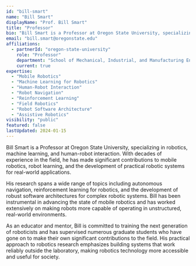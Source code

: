 ```yaml
---
id: "bill-smart"
name: "Bill Smart"
displayName: "Prof. Bill Smart"
title: "Professor"
bio: "Bill Smart is a Professor at Oregon State University, specializing in robotics, machine learning, and human-robot interaction. With decades of experience in the field, he has made significant contributions to mobile robotics, robot learning, and the development of practical robotic systems for real-world applications."
email: "bill.smart@oregonstate.edu"
affiliations:
  - partnerId: "oregon-state-university"
    role: "Professor"
    department: "School of Mechanical, Industrial, and Manufacturing Engineering"
    current: true
expertise:
  - "Mobile Robotics"
  - "Machine Learning for Robotics"
  - "Human-Robot Interaction"
  - "Robot Navigation"
  - "Reinforcement Learning"
  - "Field Robotics"
  - "Robot Software Architecture"
  - "Assistive Robotics"
visibility: "public"
featured: false
lastUpdated: 2024-01-15
---
```


Bill Smart is a Professor at Oregon State University, specializing in robotics, machine learning, and human-robot interaction. With decades of experience in the field, he has made significant contributions to mobile robotics, robot learning, and the development of practical robotic systems for real-world applications.

His research spans a wide range of topics including autonomous navigation, reinforcement learning for robotics, and the development of robust software architectures for complex robotic systems. Bill has been instrumental in advancing the state of mobile robotics and has worked extensively on making robots more capable of operating in unstructured, real-world environments.

As an educator and mentor, Bill is committed to training the next generation of roboticists and has supervised numerous graduate students who have gone on to make their own significant contributions to the field. His practical approach to robotics research emphasizes building systems that work reliably outside the laboratory, making robotics technology more accessible and useful for society.
